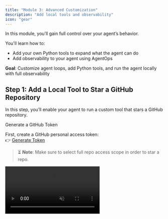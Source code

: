 ```yaml
---
title: "Module 3: Advanced Customization"
description: "Add local tools and observability"
icon: "gear"
---
```


<Note>
In this module, you’ll gain full control over your agent’s behavior.

You'll learn how to:

- Add your own Python tools to expand what the agent can do
- Add observability to your agent using AgentOps
</Note>

**Goal**: Customize agent loops, add Python tools, and run the agent locally with full observability

## Step 1: Add a Local Tool to Star a GitHub Repository

In this step, you’ll enable your agent to run a custom tool that stars a GitHub repository.

Generate a GitHub Token

First, create a GitHub personal access token:  
👉 [Generate Token](https://github.com/settings/tokens/new)
> ⏳ **Note**: Make sure to select full repo access scope in order to star a repo.

<Frame>
  <video
    autoPlay
    muted
    loop
    playsInline
    controls
    allowFullScreen
    className="w-full aspect-video"
    src="https://assets.xpanderai.io/workshops/videos/create-github-token.mp4"
  />
</Frame>

---

Add the Token to Your `.env` File

Update your `.env` file with the following:

```env
OPENAI_API_KEY=sk-xxxxxxxxxxxxxxxxxxxxxxxxxxxxxxx  # Your OpenAI key
GITHUB_TOKEN=YOUR_TOKEN_GOES_HERE                  # Paste your GitHub token here
```

Update your requirements.txt to match

```bash
xpander-sdk
openai
python-dotenv
requests
```

And run `pip install -r requirements.txt`

---

### 🧩 3. Define the Custom Tool

Create a file under `tools/local_tools.py` with:

```python
import requests
from os import getenv

def star_github_repo(repo_full_name: str):
    result = {"success": False, "message": ""}
    try:
        token = getenv("GITHUB_TOKEN")
        if not token:
            result["message"] = "Error: GITHUB_TOKEN not found in environment variables."
            return result

        url = f"https://api.github.com/user/starred/{repo_full_name}"
        headers = {
            "Authorization": f"token {token}",
            "Accept": "application/vnd.github+json",
        }

        response = requests.put(url, headers=headers)
        result["success"] = response.status_code == 204
        result["message"] = "Done" if result["success"] else "Failed"
    except Exception as e:
        result["message"] = str(e)

    return result

local_tools = [
    {
        "declaration": {
            "type": "function",
            "function": {
                "name": "star_github_repo",
                "description": "Star a GitHub repository",
                "parameters": {
                    "type": "object",
                    "properties": {
                        "repo_full_name": {
                            "type": "string",
                            "description": "Full name of the repository (e.g. xpander-ai/xpander.ai)"
                        }
                    },
                    "required": ["repo_full_name"]
                }
            }
        },
        "fn": star_github_repo
    }
]

# Helper mappings
local_tools_list = [tool["declaration"] for tool in local_tools]
local_tools_by_name = {tool["declaration"]["function"]["name"]: tool["fn"] for tool in local_tools}
```

## Step 2:  Add the local function to the agent

Go to `myAgent.py` and add the tool to the import section:

```python
from xpander_sdk import ToolCallResult ## Add just ToolCallResult
from tools.local_tools import local_tools_by_name, local_tools_list ## From your local_tools file
```

In line 46, right after `self.agent_backend.select_llm_provider(LLMProvider.OPEN_AI)` add:

```python
self.agent_backend.add_local_tools(local_tools_list)
```

and in line 95 add, right after `tool_calls = self.agent_backend.extract_tool_calls(response.model_dump())` add:

```python
if tool_calls[0].name == "star_github_repo":
    result = local_tools_by_name[tool_calls[0].name](
        **tool_calls[0].payload)
    print(result)
    tool_results = [
        ToolCallResult(
            function_name=tool_calls[0].name,
            tool_call_id=tool_calls[0].tool_call_id,
            is_success=result['success'],
            is_local=True,
            result=result['message'],
            payload=tool_calls[0].payload
        )
    ]
    self.agent_backend.add_tool_call_results(tool_results)
    tool_calls.pop(0)
```

<Note>
    This is a very simple implementation of AI calling local functions, designed to teach the basics of how generated payload passes to a function that sits on the local machine. For more robust, and dynamic naming with asynchronous runtime and logger, refer to docs in xpander-ai/xpander.ai repo.
</Note>
---

## Step 3: Run the Agent

Run the `python xpander_handler.py` and send the following prompt

```md
star repo xpander-ai/xpander.ai
```

![swe star repo result](/images/workshops/swe-star-repo-result.png)

---

## Step 4: Add Observability with AgentOps

AgentOps is a powerful observability platform designed specifically for monitoring and debugging AI agents. It provides real-time insights into your agent's behavior, performance metrics, and execution traces.

### Getting Started with AgentOps

First, sign up for an AgentOps account and get your API key:
👉 [Get your API key from app.agentops.ai](https://app.agentops.ai)

Update your `.env` file with your AgentOps API key:

```env
OPENAI_API_KEY=sk-xxxxxxxxxxxxxxxxxxxxxxxxxxxxxxx  # Your OpenAI key
GITHUB_TOKEN=YOUR_TOKEN_GOES_HERE                  # Your GitHub token
AGENTOPS_API_KEY=YOUR_AGENTOPS_KEY_HERE           # Add your AgentOps API key
```

Update your `requirements.txt` to include AgentOps:

```bash
xpander-sdk
openai
python-dotenv
requests
agentops
```

Run `pip install -r requirements.txt` to install the new dependency.

### Integrate AgentOps into Your Agent

The integration is remarkably simple. Add these two lines to the top of your `myAgent.py` file:

```python
import agentops
agentops.init()  # Initialize AgentOps with your API key from environment
```

That's it! With just these two lines, AgentOps will automatically start tracking:
- Agent execution traces
- LLM calls and responses
- Tool usage and results
- Performance metrics
- Error tracking and debugging information

### AgentOps Code Example

Here's how your `myAgent.py` imports section should look with AgentOps:

```python
import agentops
agentops.init()  # Initialize AgentOps

from xpander_sdk import XpanderClient, LLMProvider
from xpander_sdk import Agent, Tasks
from xpander_sdk import ToolCallResult
from tools.local_tools import local_tools_by_name, local_tools_list
from dotenv import load_dotenv
import json
```

> **Note**: AgentOps will automatically instrument your agent without requiring any additional code changes!

![agentops code snippet](/images/workshops/agentops-code-snippet.png)
---

## Step 5: AgentOps MCP (Model Context Protocol)

AgentOps also provides an MCP server that allows you to access your agent's observability data directly within your development environment. This enables seamless integration with tools like Cursor, allowing you to monitor and debug your agents without leaving your IDE.

### Setting Up AgentOps MCP

The AgentOps MCP server provides tools to:
- Authenticate with your AgentOps project
- Retrieve project information
- Access trace and span data
- View performance metrics
- Debug agent executions in real-time

![agentops cursor snippet](/images/workshops/agentops-cursor.png)

### Using AgentOps MCP in Cursor

Once configured, you can interact with AgentOps directly through Cursor's chat interface. Simply ask about your agent's performance, request specific trace information, or debug issues - all without switching contexts.

[Here's](https://docs.agentops.ai/v2/usage/mcp-server) a guide to set it up!

![agentops cursor side snippet](/images/workshops/agentops-cursor-side.png)

The MCP integration allows you to:
- Query trace information by ID
- Analyze span metrics for performance optimization
- Get real-time insights about your agent's behavior
- Debug complex agent workflows

### Example MCP Results

Here's what you'll see when querying AgentOps data through the MCP interface:

![agentops cursor chat snippet](/images/workshops/agentops-cursor-chat.png)

With AgentOps MCP, you have full observability of your agents integrated directly into your development workflow, making it easier than ever to build, debug, and optimize AI agents.

---

## Summary

In this module, you've learned how to:
- ✅ Add custom Python tools to extend your agent's capabilities
- ✅ Integrate AgentOps for comprehensive agent observability
- ✅ Use AgentOps MCP for seamless debugging within your IDE

Your agent now has powerful local tools and full observability, giving you complete control and insight into its behavior!

